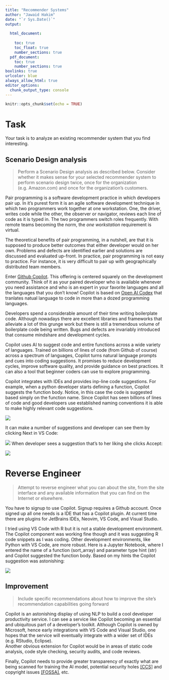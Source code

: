 ```yaml
---
title: "Recommender Systems"
author: "Jawaid Hakim"
date: "`r Sys.Date()`"
output:
  
  html_document:
    
    toc: true
    toc_float: true
    number_sections: true
  pdf_document: 
    toc: true
    number_sections: true
boxlinks: true
urlcolor: blue
always_allow_html: true
editor_options: 
  chunk_output_type: console
---
```


```r
knitr::opts_chunk$set(echo = TRUE)
```

# Task

Your task is to analyze an existing recommender system that you find interesting.

## Scenario Design analysis

> Perform a Scenario Design analysis as described below. Consider whether it makes sense for your selected recommender system to perform scenario design twice, once for the organization (e.g. Amazon.com) and once for the organization's customers.

Pair programming is a software development practice in which developers pair up. In it's purest form it is an agile software development technique in which two programmers work together at one workstation. One, the driver, writes code while the other, the observer or navigator, reviews each line of code as it is typed in. The two programmers switch roles frequently. With remote teams becoming the norm, the *one workstation* requirement is virtual.

The theoretical benefits of pair programming, in a nutshell, are that it is supposed to produce better outcomes that either developer would on her own. Problems and defects are identified earlier and solutions are discussed and evaluated up-front. In practice, pair programming is not easy to practice. For instance, it is very difficult to pair up with geographically distributed team members.

Enter [Github Copilot](https://github.com/features/copilot). This offering is centered squarely on the development community. Think of it as your paired developer who is available whenever you need assistance and who is an expert in your favorite languages and all the languages that you don't know! Copilot is based on [Open AI Codex](https://openai.com/blog/openai-codex/) that tranlates natual language to code in more than a dozed programming languages.

Developers spend a considerable amount of their time writing boilerplate code. Although nowadays there are excellent libraries and frameworks that alleviate a lot of this grunge work but there is still a tremendous volume of boilerplate code being written. Bugs and defects are invariably introduced that consume mindshare and development cycles.

Copilot uses AI to suggest code and entire functions across a wide variety of languages. Trained on billions of lines of code (from Github of course) across a spectrum of languages, Copilot turns natural language prompts and cues into coding suggestions. It promises to reduce development cycles, improve software quality, and provide guidance on best practices. It can also a tool that beginner coders can use to explore programming.

Copilot integrates with IDEs and provides inp-line code suggestions. For example, when a python developer starts defining a function, Copilot suggests the function body. Notice, in this case the code is suggested based simply on the function name. Since Copilot has seen billions of lines of code and good developers use established naming conventions it is able to make highly relevant code suggestions.


![](/Users/jawaidhakim/Downloads/CUNY/DATA607/Copilot/Previous.png)


It can make a number of suggestions and developer can see them by clicking Next in VS Code:


![](/Users/jawaidhakim/Downloads/CUNY/DATA607/Copilot/Next.png) When developer sees a suggestion that's to her liking she clicks Accept:


![](/Users/jawaidhakim/Downloads/CUNY/DATA607/Copilot/Accept.png)

# Reverse Engineer

> Attempt to reverse engineer what you can about the site, from the site interface and any available information that you can find on the Internet or elsewhere.

You have to signup to use Copilot. Signup requires a Github account. Once signed up all one needs is a IDE that has a Copilot plugin. At current time there are plugins for JetBrains IDEs, Neovim, VS Code, and Visual Studio.

I tried using VS Code with R but it is not a stable development environment. The Copilot component was working fine though and it was suggesting R code snippets as I was coding. Other development environments, like Python with VS Code, are more robust. Here is a Jupyter Notebook, where I entered the name of a function (sort_array) and parameter type hint (str) and Copilot suggested the function body. Based on my hints the Copilot suggestion was astonishing:


![](/Users/jawaidhakim/Downloads/CUNY/DATA607/Copilot/jupyternotebook.png)

## Improvement
>Include specific recommendations about how to improve the site's recommendation capabilities going forward

Copilot is an astonishing display of using NLP to build a cool developer productivity service. I can see a service like Copilot becoming an essential and ubiquitous part of a developer's toolkit. Although Copilot is owned by Microsoft, hence early integrations with VS Code and Visual Studio, one hopes that the service will eventually integrate with a wider set of IDEs (e.g. RStudio, Eclipse).    
Another obvious extension for Copilot would be in areas of static code analysis, code style checking, security audits, and code reviews. 

Finally, Copilot needs to provide greater transparency of exactly what are being scanned for training the AI model, potential security holes [[CCS]](https://cyber.nyu.edu/2021/10/15/ccs-researchers-find-github-copilot-generates-vulnerable-code-40-of-the-time/) and copyright issues [[FOSSA]](https://fossa.com/blog/analyzing-legal-implications-github-copilot/), etc.

